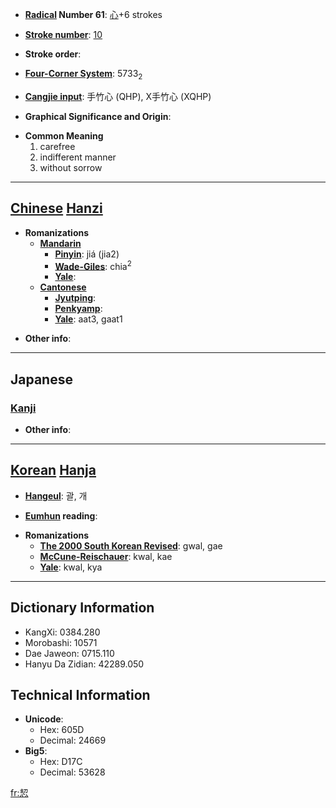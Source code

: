 * '''[[Wiktionary:Chinese radical index| Radical]] Number 61''': [[Wiktionary:Chinese radical index 心|心]]+6 strokes

* '''[[Wiktionary:Chinese total strokes index|Stroke number]]''': [[Wiktionary:Chinese total strokes index 10|10]]

* '''Stroke order''': 

* '''[[Wiktionary:Chinese four corner index|Four-Corner System]]''': 5733<sub>2</sub>

* '''[[Wiktionary:Chinese Cangjie index|Cangjie input]]''': 手竹心 (QHP), X手竹心 (XQHP)

* '''Graphical Significance and Origin''': 

* '''Common Meaning'''
*#carefree
*# indifferent manner
*# without sorrow


----

== [[Chinese]] [[Hanzi]] ==

* '''Romanizations'''
** '''[[Mandarin]]'''
*** '''[[Pinyin]]''': jiá (jia2)
*** '''[[Wade-Giles]]''': chia<sup>2</sup>
*** '''[[Yale]]''': 
** '''[[Cantonese]]'''
*** '''[[Jyutping]]''':
*** '''[[Penkyamp]]''': 
*** '''[[Yale]]''': aat3, gaat1

* '''Other info''': 

----

==Japanese==
===[[Kanji]]===
{{kanji|on readings=[[かい]] (kai), [[かつ]] (katsu), [[けち]] (kechi)|kun readings=}}

* '''Other info''':  

----

== [[Korean]] [[Hanja]] ==

* '''[[Hangeul]]''': 괄, 개

* '''[[Eumhun]] reading''': 

* '''Romanizations'''
** '''[[The 2000 South Korean Revised Romanization|The 2000 South Korean Revised]]''': gwal, gae
** '''[[McCune-Reischauer]]''': kwal, kae
** '''[[Yale]]''': kwal, kya

----

== Dictionary Information ==

* KangXi: 0384.280
* Morobashi: 10571
* Dae Jaweon: 0715.110
* Hanyu Da Zidian: 42289.050

== Technical Information ==

* '''Unicode''':
** Hex: 605D
** Decimal: 24669
* '''Big5''':
** Hex: D17C
** Decimal: 53628

[[fr:恝]]